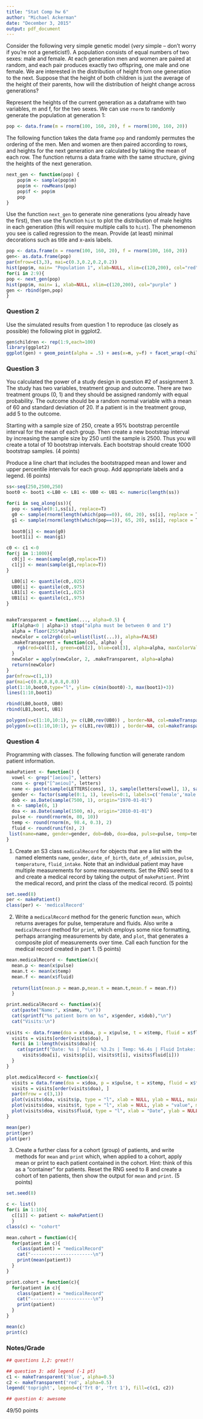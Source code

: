 ```yaml
---
title: "Stat Comp hw 6"
author: "Michael Ackerman"
date: "December 3, 2015"
output: pdf_document
---
```


Consider the following very simple genetic model (*very* simple -- don't worry if you're not a geneticist!). A population consists of equal numbers of two sexes: male and female. At each generation men and women are paired at random, and each pair produces exactly two offspring, one male and one female. We are interested in the distribution of height from one generation to the next. Suppose that the height of both children is just the average of the height of their parents, how will the distribution of height change across generations?

Represent the heights of the current generation as a dataframe with two variables, m and f, for the two sexes. We can use `rnorm` to randomly generate the population at generation 1:

```r
pop <- data.frame(m = rnorm(100, 160, 20), f = rnorm(100, 160, 20))
```

The following function takes the data frame `pop` and randomly permutes the ordering of the men. Men and women are then paired according to rows, and heights for the next generation are calculated by taking the mean of each row. The function returns a data frame with the same structure, giving the heights of the next generation.

```r
next_gen <- function(pop) {
    pop$m <- sample(pop$m)
    pop$m <- rowMeans(pop)
    pop$f <- pop$m
    pop
}
```

Use the function `next_gen` to generate nine generations (you already have the first), then use the function `hist` to plot the distribution of male heights in each generation (this will require multiple calls to `hist`). The phenomenon you see is called regression to the mean.  Provide (at least) minimal decorations such as title and x-axis labels.

```r
pop <- data.frame(m = rnorm(100, 160, 20), f = rnorm(100, 160, 20))
gen<- as.data.frame(pop)
par(mfrow=c(3,3), mai=c(0.3,0.2,0.2,0.2))
hist(pop$m, main= "Population 1", xlab=NULL, xlim=c(120,200), col="red")
for(i in 2:9){
pop <- next_gen(pop)
hist(pop$m, main= i, xlab=NULL, xlim=c(120,200), col="purple" ) 
gen <- rbind(gen,pop)
}
```

### Question 2 ###

Use the simulated results from question 1 to reproduce (as closely as possible) the following plot in ggplot2.

```r
gen$children <- rep(1:9,each=100)
library(ggplot2)
ggplot(gen) + geom_point(alpha = .5) + aes(x=m, y=f) + facet_wrap(~children, nrow= 3)
```

### Question 3 ###

You calculated the power of a study design in question #2 of assignment 3. The study has two variables, treatment group and outcome. There are two treatment groups (0, 1) and they should be assigned randomly with equal probability. The outcome should be a random normal variable with a mean of 60 and standard deviation of 20. If a patient is in the treatment group, add 5 to the outcome.

Starting with a sample size of 250, create a 95% bootstrap percentile interval for the mean of each group. Then create a new bootstrap interval by increasing the sample size by 250 until the sample is 2500. Thus you will create a total of 10 bootstrap intervals.  Each bootstrap should create 1000 bootstrap samples. (4 points)

Produce a line chart that includes the bootstrapped mean and lower and upper percentile intervals for each group.  Add appropriate labels and a legend. (6 points)

```r
ss<-seq(250,2500,250)  
boot0 <- boot1 <-LB0 <- LB1 <- UB0 <- UB1 <- numeric(length(ss))

for(i in seq_along(ss)){
  pop <- sample(0:1,ss[i], replace=T)
  g0 <- sample(rnorm(length(which(pop==0)), 60, 20), ss[i], replace = T)
  g1 <- sample(rnorm(length(which(pop==1)), 65, 20), ss[i], replace = T)
  
  boot0[i] <- mean(g0)
  boot1[i] <- mean(g1)

c0 <- c1 <-0
for(j in 1:1000){
  c0[j] <- mean(sample(g0,replace=T))
  c1[j] <- mean(sample(g1,replace=T))
}

  LB0[i] <- quantile(c0,.025)
  UB0[i] <- quantile(c0,.975)
  LB1[i] <- quantile(c1,.025)
  UB1[i] <- quantile(c1,.975)
}


makeTransparent = function(..., alpha=0.5) {
  if(alpha<0 | alpha>1) stop("alpha must be between 0 and 1")
  alpha = floor(255*alpha)  
  newColor = col2rgb(col=unlist(list(...)), alpha=FALSE)
  .makeTransparent = function(col, alpha) {
    rgb(red=col[1], green=col[2], blue=col[3], alpha=alpha, maxColorValue=255)
  }
  newColor = apply(newColor, 2, .makeTransparent, alpha=alpha)
  return(newColor)
}
par(mfrow=c(1,1))
par(mai=c(0.8,0.8,0.8,0.8))
plot(1:10,boot0,type="l", ylim= c(min(boot0)-3, max(boot1)+3))
lines(1:10,boot1)

rbind(LB0,boot0, UB0)
rbind(LB1,boot1, UB1)

polygon(x=c(1:10,10:1), y= c(LB0,rev(UB0)) , border=NA, col=makeTransparent('blue',alpha=0.5))
polygon(x=c(1:10,10:1), y= c(LB1,rev(UB1)) , border=NA, col=makeTransparent('red',alpha=0.5))
```

### Question 4 ###

Programming with classes.  The following function will generate random patient information.

```r
makePatient <- function() {
  vowel <- grep("[aeiou]", letters)
  cons <- grep("[^aeiou]", letters)
  name <- paste(sample(LETTERS[cons], 1), sample(letters[vowel], 1), sample(letters[cons], 1), sep='')
  gender <- factor(sample(0:1, 1), levels=0:1, labels=c('female','male'))
  dob <- as.Date(sample(7500, 1), origin="1970-01-01")
  n <- sample(6, 1)
  doa <- as.Date(sample(1500, n), origin="2010-01-01")
  pulse <- round(rnorm(n, 80, 10))
  temp <- round(rnorm(n, 98.4, 0.3), 2)
  fluid <- round(runif(n), 2)
 list(name=name, gender=gender, dob=dob, doa=doa, pulse=pulse, temp=temp, fluid=fluid)
}
```

1. Create an S3 class `medicalRecord` for objects that are a list with the named elements `name`, `gender`, `date_of_birth`, `date_of_admission`, `pulse`, `temperature`, `fluid_intake`. Note that an individual patient may have multiple measurements for some measurements.  Set the RNG seed to `8` and create a medical record by taking the output of `makePatient`.  Print the medical record, and print the class of the medical record. (5 points)

```r
set.seed(8)
per <- makePatient()
class(per) <- 'medicalRecord'
```

2. Write a `medicalRecord` method for the generic function `mean`, which returns averages for pulse, temperature and fluids. Also write a `medicalRecord` method for `print`, which employs some nice formatting, perhaps arranging measurements by date, and `plot`, that generates a composite plot of measurements over time.  Call each function for the medical record created in part 1. (5 points)

```r
mean.medicalRecord <- function(x){
  mean.p <- mean(x$pulse)
  mean.t <- mean(x$temp)
  mean.f <- mean(x$fluid)
  
  return(list(mean.p = mean.p,mean.t = mean.t,mean.f = mean.f))
  }

print.medicalRecord <- function(x){
  cat(paste("Name:", x$name, "\n"))
  cat(sprintf("%s patient born on %s", x$gender, x$dob),"\n")
  cat("Visits:\n")
  
visits <- data.frame(doa = x$doa, p = x$pulse, t = x$temp, fluid = x$fluid)
  visits = visits[order(visits$doa), ]
  for(i in 1:length(visits$doa)){
    cat(sprintf("Date: %s | Pulse: %3.2s | Temp: %6.4s | Fluid Intake: %6.4s\n",
      visits$doa[i], visits$p[i], visits$t[i], visits$fluid[i]))
  }
}

plot.medicalRecord <- function(x){
  visits = data.frame(doa = x$doa, p = x$pulse, t = x$temp, fluid = x$fluid)
  visits = visits[order(visits$doa), ]
  par(mfrow = c(3,1))
  plot(visits$doa, visits$p, type = "l", xlab = NULL, ylab = NULL, main = "Pulse")
  plot(visits$doa, visits$t, type = "l", xlab = NULL, ylab = "value", main = "Temp")
  plot(visits$doa, visits$fluid, type = "l", xlab = "Date", ylab = NULL, main = "Fluids")
}

mean(per)
print(per)
plot(per)
```

3. Create a further class for a cohort (group) of patients, and write methods for `mean` and `print` which, when applied to a cohort, apply mean or print to each patient contained in the cohort. Hint: think of this as a "container" for patients.  Reset the RNG seed to 8 and create a cohort of ten patients, then show the output for `mean` and `print`. (5 points)

```r
set.seed(8)

c <- list()
for(i in 1:10){
  c[[i]] <- patient <- makePatient()
  }
class(c) <- "cohort"

mean.cohort = function(c){
  for(patient in c){
    class(patient) = "medicalRecord"  
    cat("-----------------------\n")
    print(mean(patient))
  }
}

print.cohort = function(c){
  for(patient in c){
    class(patient) = "medicalRecord"
    cat("-----------------------\n")
    print(patient)
  }
}

mean(c)
print(c)
```


### Notes/Grade
```r
## questions 1,2: great!!

## question 3: add legend (-1 pt)
c1 <- makeTransparent('blue', alpha=0.5)
c2 <- makeTransparent('red', alpha=0.5)
legend('topright', legend=c('Trt 0', 'Trt 1'), fill=c(c1, c2))

## question 4: awesome

```


49/50 points